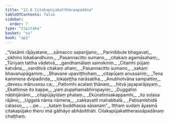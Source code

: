 ```yaml
---
title: "12.6 Citakapūjakattheraapadāna"
tableOfContents: false
sidebar:
  order: 7
type: "tipitaka"
basket: "su"
book: "ap1"
---
```



<DynamicBreadcrumb />

<Division number="49" book="ap1">

<Paragraph number="1999" type="verses" book="ap1">
_“Vasāmi rājāyatane,_  
_sāmacco saparijjano;_  
_Parinibbute bhagavati,_  
_sikhino lokabandhuno._  

</Paragraph>

</Division>
<Division number="50" book="ap1">

<Paragraph number="2000" type="verses" book="ap1">
_Pasannacitto sumano,_  
_citakaṃ agamāsahaṃ;_  
_Tūriyaṃ tattha vādetvā,_  
_gandhamālaṃ samokiriṃ._  

</Paragraph>

</Division>
<Division number="51" book="ap1">

<Paragraph number="2001" type="verses" book="ap1">
_Citamhi pūjaṃ katvāna,_  
_vanditvā citakaṃ ahaṃ;_  
_Pasannacitto sumano,_  
_sakaṃ bhavanupāgamiṃ._  

</Paragraph>

</Division>
<Division number="52" book="ap1">

<Paragraph number="2002" type="verses" book="ap1">
_Bhavane upaviṭṭhohaṃ,_  
_citapūjaṃ anussariṃ;_  
_Tena kammena dvipadinda,_  
_lokajeṭṭha narāsabha._  

</Paragraph>

</Division>
<Division number="53" book="ap1">

<Paragraph number="2003" type="verses" book="ap1">
_Anubhotvāna sampattiṃ,_  
_devesu mānusesu ca;_  
_Pattomhi acalaṃ ṭhānaṃ,_  
_hitvā jayaparājayaṃ._  

</Paragraph>

</Division>
<Division number="54" book="ap1">

<Paragraph number="2004" type="verses" book="ap1">
_Ekattiṃse ito kappe,_  
_yaṃ pupphamabhiropayiṃ;_  
_Duggatiṃ nābhijānāmi,_  
_citapūjāyidaṃ phalaṃ._  

</Paragraph>

</Division>
<Division number="55" book="ap1">

<Paragraph number="2005" type="verses" book="ap1">
_Ekūnatiṃsakappamhi,_  
_ito soḷasa rājāno;_  
_Uggatā nāma nāmena,_  
_cakkavattī mahabbalā._  

</Paragraph>

</Division>
<Division number="56" book="ap1">

<Paragraph number="2006" type="verses" book="ap1">
_Paṭisambhidā catasso,_  
_ …pe… _  
_kataṃ buddhassa sāsanaṃ”._  

</Paragraph>

<Paragraph number="2007" book="ap1">
Itthaṃ sudaṃ āyasmā citakapūjako thero imā gāthāyo abhāsitthāti.

</Paragraph>
</Division>

<Paragraph number="2008" type="center" book="ap1">
Citakapūjakattherassāpadānaṃ chaṭṭhaṃ.
</Paragraph>